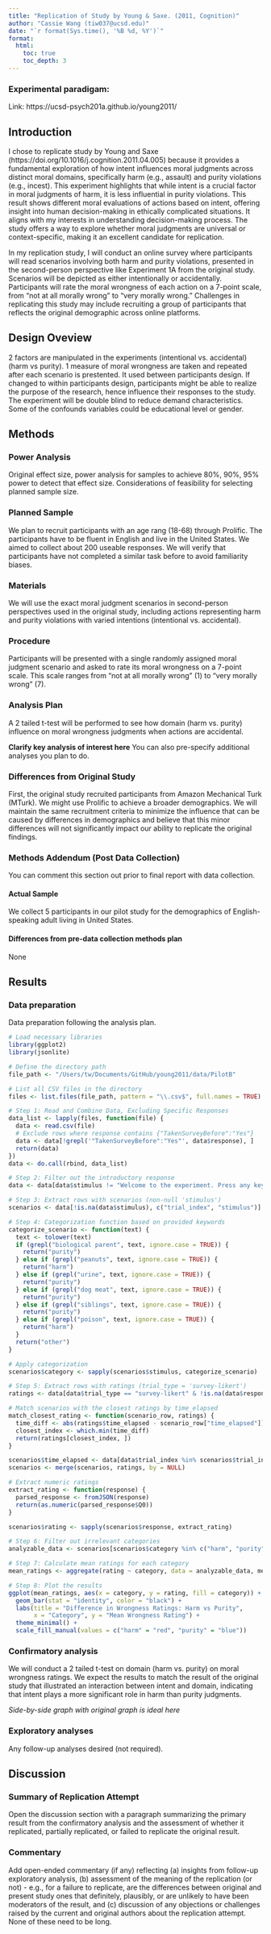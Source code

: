 ```yaml
---
title: "Replication of Study by Young & Saxe. (2011, Cognition)"
author: "Cassie Wang (tiw037@ucsd.edu)"
date: "`r format(Sys.time(), '%B %d, %Y')`"
format:
  html:
    toc: true
    toc_depth: 3
---
```


### Experimental paradigam:
Link: https://ucsd-psych201a.github.io/young2011/

<!-- Replication reports should all use this template to standardize reporting across projects.  These reports will be public supplementary materials that accompany the summary report(s) of the aggregate results. -->

## Introduction

I chose to replicate study by Young and Saxe (https://doi.org/10.1016/j.cognition.2011.04.005) because it provides a fundamental exploration of how intent influences moral judgments across distinct moral domains, specifically harm (e.g., assault) and purity violations (e.g., incest). This experiment highlights that while intent is a crucial factor in moral judgments of harm, it is less influential in purity violations. This result shows different moral evaluations of actions based on intent, offering insight into human decision-making in ethically complicated situations. It aligns with my interests in understanding decision-making process. The study offers a way to explore whether moral judgments are universal or context-specific, making it an excellent candidate for replication.

In my replication study, I will conduct an online survey where participants will read scenarios involving both harm and purity violations, presented in the second-person perspective like Experiment 1A from the original study. Scenarios will be depicted as either intentionally or accidentally. Participants will rate the moral wrongness of each action on a 7-point scale, from “not at all morally wrong” to “very morally wrong.” Challenges in replicating this study may include recruiting a group of participants that reflects the original demographic across online platforms.

## Design Oveview
2 factors are manipulated in the experiments (intentional vs. accidental) (harm vs purity). 1 measure of moral wrongness are taken and repeated after each scenario is prestented. It used between participants design. If changed to within participants design, participants might be able to realize the purpose of the research, hence influence their responses to the study. The experiment will be double blind to reduce demand characteristics. Some of the confounds variables could be educational level or gender. 

## Methods

### Power Analysis

Original effect size, power analysis for samples to achieve 80%, 90%, 95% power to detect that effect size.  Considerations of feasibility for selecting planned sample size.

### Planned Sample

We plan to recruit participants with an age rang (18-68) through Prolific. The participants have to be fluent in English and live in the United States. We aimed to collect about 200 useable responses. We will verify that participants have not completed a similar task before to avoid familiarity biases.

### Materials

We will use the exact moral judgment scenarios in second-person perspectives used in the original study, including actions representing harm and purity violations with varied intentions (intentional vs. accidental).

### Procedure	

Participants will be presented with a single randomly assigned moral judgment scenario and asked to rate its moral wrongness on a 7-point scale. This scale ranges from “not at all morally wrong” (1) to “very morally wrong” (7). 


### Analysis Plan

A 2 tailed t-test will be performed to see how domain (harm vs. purity) influence on moral wrongness judgments when actions are accidental.

**Clarify key analysis of interest here**  You can also pre-specify additional analyses you plan to do.

### Differences from Original Study

First, the original study recruited participants from Amazon Mechanical Turk (MTurk). We might use Prolific to achieve a broader demographics. We will maintain the same recruitment criteria to minimize the influence that can be caused by differences in demographics and believe that this minor differences will not significantly impact our ability to replicate the original findings.

### Methods Addendum (Post Data Collection)

You can comment this section out prior to final report with data collection.

#### Actual Sample
  We collect 5 participants in our pilot study for the demographics of English-speaking adult living in United States. 

#### Differences from pre-data collection methods plan
  None


## Results


### Data preparation

Data preparation following the analysis plan.
	
```r
# Load necessary libraries
library(ggplot2)
library(jsonlite)

# Define the directory path
file_path <- "/Users/tw/Documents/GitHub/young2011/data/PilotB"

# List all CSV files in the directory
files <- list.files(file_path, pattern = "\\.csv$", full.names = TRUE)

# Step 1: Read and Combine Data, Excluding Specific Responses
data_list <- lapply(files, function(file) {
  data <- read.csv(file)
  # Exclude rows where response contains {"TakenSurveyBefore":"Yes"}
  data <- data[!grepl('"TakenSurveyBefore":"Yes"', data$response), ]
  return(data)
})
data <- do.call(rbind, data_list)

# Step 2: Filter out the introductory response
data <- data[data$stimulus != "Welcome to the experiment. Press any key to begin.", ]

# Step 3: Extract rows with scenarios (non-null 'stimulus')
scenarios <- data[!is.na(data$stimulus), c("trial_index", "stimulus")]

# Step 4: Categorization function based on provided keywords
categorize_scenario <- function(text) {
  text <- tolower(text)
  if (grepl("biological parent", text, ignore.case = TRUE)) {
    return("purity")
  } else if (grepl("peanuts", text, ignore.case = TRUE)) {
    return("harm")
  } else if (grepl("urine", text, ignore.case = TRUE)) {
    return("purity")
  } else if (grepl("dog meat", text, ignore.case = TRUE)) {
    return("purity")
  } else if (grepl("siblings", text, ignore.case = TRUE)) {
    return("purity")
  } else if (grepl("poison", text, ignore.case = TRUE)) {
    return("harm")
  }
  return("other")
}

# Apply categorization
scenarios$category <- sapply(scenarios$stimulus, categorize_scenario)

# Step 5: Extract rows with ratings (trial_type = 'survey-likert')
ratings <- data[data$trial_type == "survey-likert" & !is.na(data$response), c("trial_index", "response", "time_elapsed")]

# Match scenarios with the closest ratings by time_elapsed
match_closest_rating <- function(scenario_row, ratings) {
  time_diff <- abs(ratings$time_elapsed - scenario_row["time_elapsed"])
  closest_index <- which.min(time_diff)
  return(ratings[closest_index, ])
}

scenarios$time_elapsed <- data[data$trial_index %in% scenarios$trial_index, "time_elapsed"]
scenarios <- merge(scenarios, ratings, by = NULL)

# Extract numeric ratings
extract_rating <- function(response) {
  parsed_response <- fromJSON(response)
  return(as.numeric(parsed_response$Q0))
}

scenarios$rating <- sapply(scenarios$response, extract_rating)

# Step 6: Filter out irrelevant categories
analyzable_data <- scenarios[scenarios$category %in% c("harm", "purity"), ]

# Step 7: Calculate mean ratings for each category
mean_ratings <- aggregate(rating ~ category, data = analyzable_data, mean)

# Step 8: Plot the results
ggplot(mean_ratings, aes(x = category, y = rating, fill = category)) +
  geom_bar(stat = "identity", color = "black") +
  labs(title = "Difference in Wrongness Ratings: Harm vs Purity",
       x = "Category", y = "Mean Wrongness Rating") +
  theme_minimal() +
  scale_fill_manual(values = c("harm" = "red", "purity" = "blue"))
```





### Confirmatory analysis

We will conduct a 2 tailed t-test on domain (harm vs. purity) on moral wrongness ratings. We expect the results to match the result of the original study that illustrated an interaction between intent and domain, indicating that intent plays a more significant role in harm than purity judgments.

*Side-by-side graph with original graph is ideal here*

### Exploratory analyses

Any follow-up analyses desired (not required).  

## Discussion

### Summary of Replication Attempt

Open the discussion section with a paragraph summarizing the primary result from the confirmatory analysis and the assessment of whether it replicated, partially replicated, or failed to replicate the original result.  

### Commentary

Add open-ended commentary (if any) reflecting (a) insights from follow-up exploratory analysis, (b) assessment of the meaning of the replication (or not) - e.g., for a failure to replicate, are the differences between original and present study ones that definitely, plausibly, or are unlikely to have been moderators of the result, and (c) discussion of any objections or challenges raised by the current and original authors about the replication attempt.  None of these need to be long.